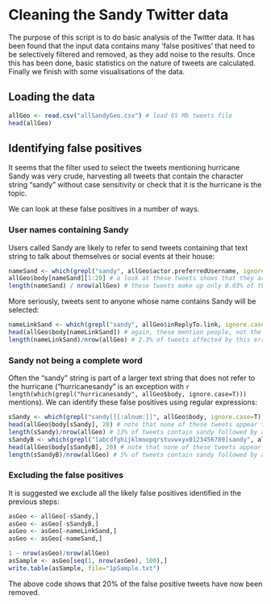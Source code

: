 Cleaning the Sandy Twitter data
================================


The purpose of this script is to do basic analysis of the Twitter data. 
It has been found that the input data contains many 'false positives' that 
need to be selectively filtered and removed, as they add noise to the results. 
Once this has been done, basic statistics on the nature of tweets are calculated.
Finally we finish with some visualisations of the data.

## Loading the data

```r
allGeo <- read.csv("allSandyGeo.csv") # load 65 Mb tweets file
head(allGeo)
```

## Identifying false positives

It seems that the filter used to select the tweets mentioning hurricane Sandy was 
very crude, harvesting all tweets that contain the character string "sandy" without 
case sensitivity or check that it is the hurricane is the topic. 

We can look at these false positives in a number of ways.

### User names containing Sandy

Users called Sandy are likely to refer to send tweets containing that text string 
to talk about themselves or social events at their house: 

```r
nameSand <- which(grepl("sandy", allGeo$actor.preferredUsername, ignore.case=T)) # all Tweeters with sandy in their name
allGeo$body[nameSand][1:20] # a look at these tweets shows that they are about people, not the hurricane
length(nameSand) / nrow(allGeo) # these tweets make up only 0.03% of the tweets
```

More seriously, tweets
sent to anyone whose name contains Sandy will be selected:
```r
nameLinkSand <- which(grepl("sandy", allGeo$inReplyTo.link, ignore.case=T)) # all tweets to sandys
head(allGeo$body[nameLinkSand]) # again, these mention people, not the hurricane
length(nameLinkSand)/nrow(allGeo) # 2.3% of tweets affected by this error
```

### Sandy not being a complete word

Often the "sandy" string is part of a larger text string that does not
refer to the hurricane ("hurricanesandy" is an exception with 
`r length(which(grepl("hurricanesandy", allGeo$body, ignore.case=T)))` mentions).
We can identify these false positives using regular expressions:

```r
sSandy <- which(grepl("sandy[[[:alnum:]]", allGeo$body, ignore.case=T))
head(allGeo$body[sSandy], 20) # note that none of these tweets appear to be directly related to the hurricane
length(sSandy)/nrow(allGeo) # 13% of tweets contain sandy followed by an alphanumeric character - unlikely to be the storm
sSandyB <- which(grepl("[abcdfghijklmnopqrstuvwxyx0123456789]sandy", allGeo$body, ignore.case=T)) # sandy tags with alphanumeric prefix excluding e 
head(allGeo$body[sSandyB], 20) # note that none of these tweets appear to be directly related to the hurricane
length(sSandyB)/nrow(allGeo) # 5% of tweets contain sandy followed by an alphanumeric character - unlikely to be the storm
```

### Excluding the false positives

It is suggested we exclude all the likely false positives identified in the previous steps:

```r
asGeo <- allGeo[-sSandy,]
asGeo <- asGeo[-sSandyB,]
asGeo <- asGeo[-nameLinkSand,]
asGeo <- asGeo[-nameSand,]

1 - nrow(asGeo)/nrow(allGeo)
asSample <- asGeo[seq(1, nrow(asGeo), 100),]
write.table(asSample, file="1pSample.txt")
```

The above code shows that 20% of the false positive tweets have now been removed.




